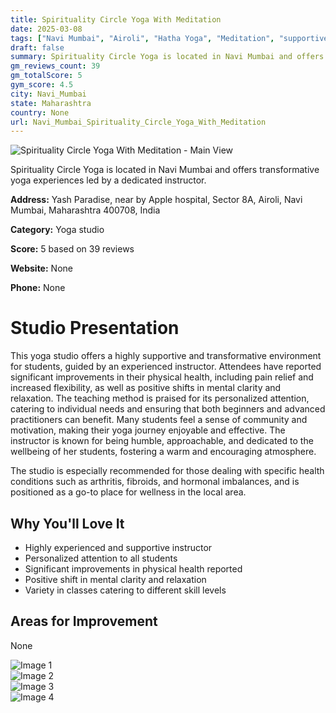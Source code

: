 ```yaml
---
title: Spirituality Circle Yoga With Meditation
date: 2025-03-08
tags: ["Navi Mumbai", "Airoli", "Hatha Yoga", "Meditation", "supportive atmosphere", "personalized training", "Navi Mumbai"]  
draft: false
summary: Spirituality Circle Yoga is located in Navi Mumbai and offers transformative yoga experiences led by a dedicated instructor.
gm_reviews_count: 39
gm_totalScore: 5
gym_score: 4.5
city: Navi_Mumbai
state: Maharashtra
country: None
url: Navi_Mumbai_Spirituality_Circle_Yoga_With_Meditation
---
```


<div className="aspect-[16/9] relative my-8">
  <img 
    src="https://lh5.googleusercontent.com/p/AF1QipN5JJdodWm0Bp_iH3nnktFMyrI6myiBQnF4yuf0=w1920-h1080-k-no"
    alt="Spirituality Circle Yoga With Meditation - Main View"
    className="object-cover absolute inset-0 w-full h-full rounded-lg"
  />
</div>

Spirituality Circle Yoga is located in Navi Mumbai and offers transformative yoga experiences led by a dedicated instructor.

**Address:** Yash Paradise, near by Apple hospital, Sector 8A, Airoli, Navi Mumbai, Maharashtra 400708, India

**Category:** Yoga studio

**Score:** 5 based on 39 reviews

**Website:** None

**Phone:** None

# Studio Presentation

This yoga studio offers a highly supportive and transformative environment for students, guided by an experienced instructor. Attendees have reported significant improvements in their physical health, including pain relief and increased flexibility, as well as positive shifts in mental clarity and relaxation. The teaching method is praised for its personalized attention, catering to individual needs and ensuring that both beginners and advanced practitioners can benefit. Many students feel a sense of community and motivation, making their yoga journey enjoyable and effective. The instructor is known for being humble, approachable, and dedicated to the wellbeing of her students, fostering a warm and encouraging atmosphere.

The studio is especially recommended for those dealing with specific health conditions such as arthritis, fibroids, and hormonal imbalances, and is positioned as a go-to place for wellness in the local area.

## Why You'll Love It

- Highly experienced and supportive instructor
- Personalized attention to all students
- Significant improvements in physical health reported
- Positive shift in mental clarity and relaxation
- Variety in classes catering to different skill levels

## Areas for Improvement

None

<div className="grid grid-cols-1 xl:grid-cols-2 gap-4 my-8">
<div className="aspect-[4/3] relative"><img src="https://lh5.googleusercontent.com/p/AF1QipPk6E3vKW7PWf9dWacNZuk0jmjunJaVnEW5suh_=w1920-h1080-k-no" alt="Image 1" className="object-cover absolute inset-0 w-full h-full rounded-lg" /></div>
<div className="aspect-[4/3] relative"><img src="https://lh5.googleusercontent.com/p/AF1QipMujIEhtK7N0jgq0XK41FyLVFOzP3X2xbqrpVmm=w1920-h1080-k-no" alt="Image 2" className="object-cover absolute inset-0 w-full h-full rounded-lg" /></div>
<div className="aspect-[4/3] relative"><img src="https://lh5.googleusercontent.com/p/AF1QipPxq1og6AhP29fx0EKEIeRXswItt1LG38RGhsSO=w1920-h1080-k-no" alt="Image 3" className="object-cover absolute inset-0 w-full h-full rounded-lg" /></div>
<div className="aspect-[4/3] relative"><img src="https://lh5.googleusercontent.com/p/AF1QipPyAOBkekhP0cqWOLTlr37Xr5zgQSHZ13sdbAiC=w1920-h1080-k-no" alt="Image 4" className="object-cover absolute inset-0 w-full h-full rounded-lg" /></div>
</div>